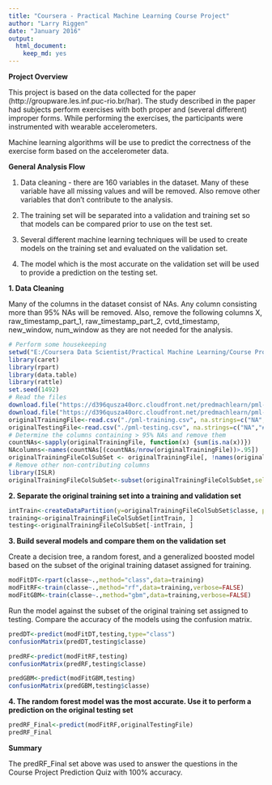 ```yaml
---
title: "Coursera - Practical Machine Learning Course Project"
author: "Larry Riggen"
date: "January 2016"
output: 
  html_document: 
    keep_md: yes
---
```

**Project Overview**

   This project is based on the data collected for the paper (http://groupware.les.inf.puc-rio.br/har). The study described in the
   paper had subjects perform exercises with both proper and (several different) improper forms. While performing the exercises, the
   participants were instrumented with wearable accelerometers.
   
   Machine learning algorithms will be use to predict the correctness of the exercise form based on the accelerometer data.
   


**General Analysis Flow**

   1. Data cleaning - there are 160 variables in the dataset. Many of these variable have all missing values and will be removed. Also remove other variables that don't contribute to the analysis.
  
   2. The training set will be separated into a validation and training set so that models can be compared prior to use on the test set.
   
   3. Several different machine learning techniques will be used to create models on the training set and evaluated on the validation set.
   
   4. The model which is the most accurate on the validation set will be used to provide a prediction on the testing set.


**1. Data Cleaning**

   Many of the columns in the dataset consist of NAs. Any column consisting more than 95% NAs will be removed. Also, remove the following columns X, raw_timestamp_part_1, raw_timestamp_part_2, cvtd_timestamp, new_window, num_window as they are not needed for the analysis.


```r
# Perform some housekeeping
setwd("E:/Coursera Data Scientist/Practical Machine Learning/Course Project")
library(caret)
library(rpart)
library(data.table)
library(rattle)
set.seed(1492)
# Read the files
download.file("https://d396qusza40orc.cloudfront.net/predmachlearn/pml-training.csv","./pml-training.csv")
download.file("https://d396qusza40orc.cloudfront.net/predmachlearn/pml-testing.csv","./pml-testing.csv")
originalTrainingFile<-read.csv("./pml-training.csv", na.strings=c("NA","#DIV/0!",""))
originalTestingFile<-read.csv("./pml-testing.csv", na.strings=c("NA","#DIV/0!",""))
# Determine the columns containing > 95% NAs and remove them
countNAs<-sapply(originalTrainingFile, function(x) {sum(is.na(x))})
NAcolumns<-names(countNAs[(countNAs/nrow(originalTrainingFile))>.95])
originalTrainingFileColSubSet <- originalTrainingFile[, !names(originalTrainingFile) %in% NAcolumns]
# Remove other non-contributing columns
library(ISLR)
originalTrainingFileColSubSet<-subset(originalTrainingFileColSubSet,select=-c(X,raw_timestamp_part_1,raw_timestamp_part_2,cvtd_timestamp,new_window,num_window))

```

**2. Separate the original training set into a training and validation set **

```r
intTrain<-createDataPartition(y=originalTrainingFileColSubSet$classe, p=0.7, list=FALSE)
training<-originalTrainingFileColSubSet[intTrain, ]
testing<-originalTrainingFileColSubSet[-intTrain, ]
```

**3. Build several models and compare them on the validation set **

Create a decision tree, a random forest, and a generalized boosted model based on the subset of the original training dataset assigned
for training.

```r

modFitDT<-rpart(classe~.,method="class",data=training)
modFitRF<-train(classe~.,method="rf",data=training,verbose=FALSE)
modFitGBM<-train(classe~.,method="gbm",data=training,verbose=FALSE)
```

Run the model against the subset of the original training set assigned to testing. Compare the accuracy of the models using the confusion matrix.


```r
predDT<-predict(modFitDT,testing,type="class")
confusionMatrix(predDT,testing$classe)

predRF<-predict(modFitRF,testing)
confusionMatrix(predRF,testing$classe)

predGBM<-predict(modFitGBM,testing)
confusionMatrix(predGBM,testing$classe)
```

**4. The random forest model was the most accurate. Use it to perform a prediction on the original testing set**


```r
predRF_Final<-predict(modFitRF,originalTestingFile)
predRF_Final
```


**Summary**

The predRF_Final set above was used to answer the questions in the Course Project Prediction Quiz with 100% accuracy.
